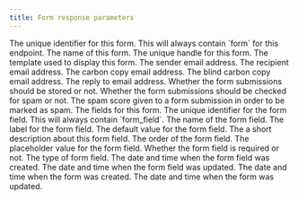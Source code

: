 ```yaml
---
title: Form response parameters
---
```


<Parameter name="id" type="string">
The unique identifier for this form.
</Parameter>

<Parameter name="object" type="string">
This will always contain `form` for this endpoint.
</Parameter>

<Parameter name="name" type="string">
The name of this form.
</Parameter>

<Parameter name="handle" type="string">
The unique handle for this form.
</Parameter>

<Parameter name="template" type="string">
The template used to display this form.
</Parameter>

<Parameter name="email_from" type="string">
The sender email address.
</Parameter>

<Parameter name="email_to" type="string">
The recipient email address.
</Parameter>

<Parameter name="email_cc" type="string">
The carbon copy email address.
</Parameter>

<Parameter name="email_bcc" type="string">
The blind carbon copy email address.
</Parameter>

<Parameter name="email_reply_to" type="string">
The reply to email address.
</Parameter>

<Parameter name="store_submissions" type="boolean">
Whether the form submissions should be stored or not.
</Parameter>

<Parameter name="detects_spam" type="boolean">
Whether the form submissions should be checked for spam or not.
</Parameter>

<Parameter name="spam_score" type="number">
The spam score given to a form submission in order to be marked as spam.
</Parameter>

<Parameter name="fields" type="array">
The fields for this form.
</Parameter>

<Parameter name="fields.*.id" type="string">
The unique identifier for the form field.
</Parameter>

<Parameter name="fields.*.object" type="string">
This will always contain `form_field`.
</Parameter>

<Parameter name="fields.*.name" type="string">
The name of the form field.
</Parameter>

<Parameter name="fields.*.label" type="string">
The label for the form field.
</Parameter>

<Parameter name="fields.*.default_value" type="string | null">
The default value for the form field.
</Parameter>

<Parameter name="fields.*.help_text" type="string | null">
The a short description about this form field.
</Parameter>

<Parameter name="fields.*.order" type="number">
The order of the form field.
</Parameter>

<Parameter name="fields.*.placeholder" type="string | null">
The placeholder value for the form field.
</Parameter>

<Parameter name="fields.*.required" type="string">
Whether the form field is required or not.
</Parameter>

<Parameter name="fields.*.type" type="string">
The type of form field.
</Parameter>

<Parameter name="fields.*.created_at" type="string">
The date and time when the form field was created.
</Parameter>

<Parameter name="fields.*.updated_at" type="string">
The date and time when the form field was updated.
</Parameter>

<Parameter name="created_at" type="string">
The date and time when the form was created.
</Parameter>

<Parameter name="updated_at" type="string">
The date and time when the form was updated.
</Parameter>
